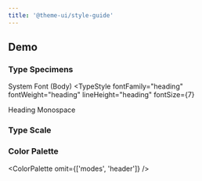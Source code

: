 ```yaml
---
title: '@theme-ui/style-guide'
---
```



<Readme />

## Demo

### Type Specimens

<TypeStyle fontSize={7}>System Font (Body)</TypeStyle>
<TypeStyle
  fontFamily="heading"
  fontWeight="heading"
  lineHeight="heading"
  fontSize={7}
>
  Heading
</TypeStyle>
<TypeStyle fontFamily="monospace" fontSize={7}>
  Monospace
</TypeStyle>

### Type Scale

<TypeScale fontWeight="heading" />

### Color Palette

<ColorPalette omit={['modes', 'header']} />
